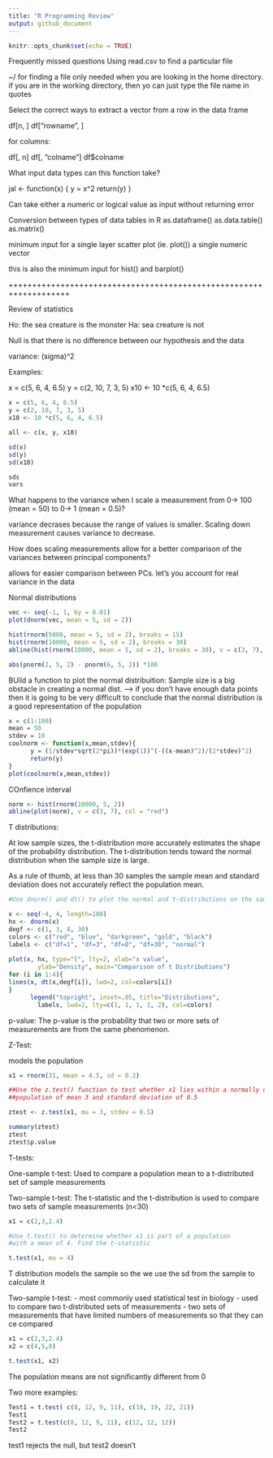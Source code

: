 ```yaml
---
title: "R Programming Review"
output: github_document
---
```


```r
knitr::opts_chunk$set(echo = TRUE)
```

Frequently missed questions
Using read.csv to find a particular file

~/ for finding a file only needed when you are looking in the home directory.
if you are in the working directory, then yo can just type the file name in quotes

Select the correct ways to  extract a vector from a row in the data frame

df[n, ]
df["rowname", ]

for columns:

df[, n]
df[, "colname"]
df$colname


What input data types can this function take?

jal <- function(x) {
 y = x^2
 return(y)
}

Can take either a numeric or logical value as input without returning error

Conversion between types of data tables in R
 as.dataframe()
 as.data.table()
 as.matrix()
 
 
minimum input for a single layer scatter plot (ie. plot())
  a single numeric vector
  
  this is also the minimum input for hist() and barplot()
  
+++++++++++++++++++++++++++++++++++++++++++++++++++++++++++++++++++

Review of statistics

Ho: the sea creature is the monster
Ha: sea creature is not

Null is that there is no difference between our hypothesis and the data

variance: (sigma)^2


Examples:

x = c(5, 6, 4, 6.5)
y = c(2, 10, 7, 3, 5)
x10 <- 10 *c(5, 6, 4, 6.5)

```r
x = c(5, 6, 4, 6.5)
y = c(2, 10, 7, 3, 5)
x10 <- 10 *c(5, 6, 4, 6.5)

all <- c(x, y, x10)

sd(x)
sd(y)
sd(x10)

sds
vars


```


What happens to the variance when I scale a measurement from 0→ 100 (mean = 50) to 0→ 1 (mean = 0.5)?

  variance decrases because the range of values is smaller.  Scaling down measurement causes variance to decrease.
  
How does scaling measurements allow for a better comparison of the variances between principal components?

  allows for easier comparison between PCs. let's you account for real variance in   the   data
  
Normal distributions
```r
vec <- seq(-1, 1, by = 0.01)
plot(dnorm(vec, mean = 5, sd = 2))

hist(rnorm(5000, mean = 5, sd = 2), breaks = 15)
hist(rnorm(10000, mean = 5, sd = 2), breaks = 30)
abline(hist(rnorm(10000, mean = 5, sd = 2), breaks = 30), v = c(3, 7), col = "red")
```


```r
abs(pnorm(2, 5, 2) - pnorm(6, 5, 2)) *100
```

BUild a function to plot the normal distribuition:
Sample size is a big obstacle in creating a normal dist. --> if you don't have enough data points then it is going to be very difficult to conclude that the normal distribution is a good representation of the population

```r
x = c(1:100)
mean = 50
stdev = 10
coolnorm <- function(x,mean,stdev){
      y = (1/stdev*sqrt(2*pi))*(exp(1))^(-((x-mean)^2)/(2*stdev)^2)
      return(y)
}
plot(coolnorm(x,mean,stdev))


```


COnfience interval
```r
norm <- hist(rnorm(10000, 5, 2))
abline(plot(norm), v = c(3, 7), col = "red")
```

T distributions:

At low sample sizes, the t-distribution more accurately estimates the shape of the probability distribution. The t-distribution tends toward the normal distribution when the sample size is large.

As a rule of thumb, at less than 30 samples the sample mean and standard deviation does not accurately reflect the population mean.

```r
#Use dnorm() and dt() to plot the normal and t-distributions on the same graph

x <- seq(-4, 4, length=100)
hx <- dnorm(x)
degf <- c(1, 3, 8, 30)
colors <- c("red", "blue", "darkgreen", "gold", "black")
labels <- c("df=1", "df=3", "df=8", "df=30", "normal")
      
plot(x, hx, type="l", lty=2, xlab="x value",
        ylab="Density", main="Comparison of t Distributions")
for (i in 1:4){
lines(x, dt(x,degf[i]), lwd=2, col=colors[i])
}
      legend("topright", inset=.05, title="Distributions",
        labels, lwd=2, lty=c(1, 1, 1, 1, 2), col=colors)
```

p-value: The p-value is the probability that two or more sets of measurements are from the same phenomenon.

Z-Test:

models the population
```r
x1 = rnorm(31, mean = 4.5, sd = 0.2)

##Use the z.test() function to test whether x1 lies within a normally distributed
##population of mean 3 and standard deviation of 0.5

ztest <- z.test(x1, mu = 3, stdev = 0.5)

summary(ztest)
ztest
ztest$p.value
```

T-tests:

One-sample t-test: Used to compare a population mean to a t-distributed set of sample measurements
  
Two-sample t-test: The t-statistic and the t-distribution is used to compare two sets of sample measurements (n<30)

```r
x1 = c(2,3,2.4)

#Use t.test() to determine whether x1 is part of a population
#with a mean of 4. Find the t-statistic

t.test(x1, mu = 4)
```
T distribution models the sample so the  we use the sd from the sample to calculate it

Two-sample t-test:
 - most commonly used statistical test in biology
 - used to compare two t-distributed sets of measurements
    - two sets of measurements that have limited numbers of measurements so that they       can ce compared

```r
x1 = c(2,3,2.4)
x2 = c(4,5,8)

t.test(x1, x2)
```
The population means are not significantly different from 0

Two more examples:

```r
Test1 = t.test( c(8, 12, 9, 11), c(18, 19, 22, 21))
Test1
Test2 = t.test(c(8, 12, 9, 11), c(12, 12, 12))
Test2
```
test1 rejects the null, but test2 doesn't

